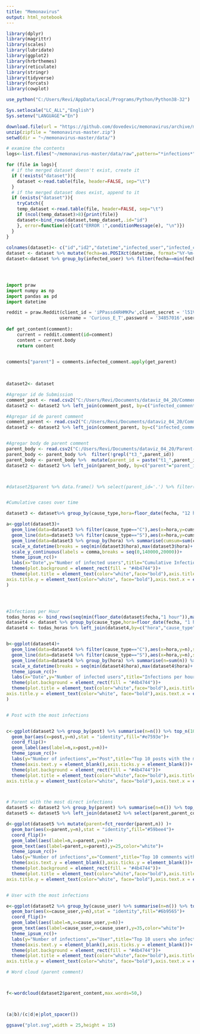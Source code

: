 ```yaml
---
title: "Memonavirus"
output: html_notebook
---
```


```r

library(dplyr)
library(magrittr)
library(scales)
library(lubridate)
library(ggplot2)
library(hrbrthemes)
library(reticulate)
library(stringr)
library(tidyverse)
library(forcats)
library(cowplot)

use_python("C:/Users/Revi/AppData/Local/Programs/Python/Python38-32")

Sys.setlocale("LC_ALL","English")
Sys.setenv("LANGUAGE"="En")

```


```r

download.file(url = "https://github.com/dovedevic/memonavirus/archive/master.zip", destfile = "memonavirus-master.zip")
unzip(zipfile = "memonavirus-master.zip")
setwd(dir = "~/memonavirus-master/data/")
```


```r
# examine the contents
logs<-list.files("~/memonavirus-master/data/raw",pattern="*infections*",full.names = TRUE)

for (file in logs){
  # if the merged dataset doesn't exist, create it
  if (!exists("dataset")){
    dataset <-read.table(file, header=FALSE, sep="\t")
  }
  # if the merged dataset does exist, append to it
  if (exists("dataset")){
    tryCatch({
    temp_dataset <-read.table(file, header=FALSE, sep="\t")
    if (ncol(temp_dataset)>8){print(file)}
    dataset<-bind_rows(dataset,temp_dataset,.id="id")
    }, error=function(e){cat("ERROR :",conditionMessage(e), "\n")})
  }
}
   
colnames(dataset)<- c("id","id2","datetime","infected_user","infected_comment","cause_user","cause","cause_type")
dataset <- dataset %>% mutate(fecha=as.POSIXct(datetime, format="%Y-%m-%d %H:%M:%S"))
dataset<-dataset %>% group_by(infected_user) %>% filter(fecha==min(fecha)) %>% slice(1) %>% ungroup()





```

```python

import praw
import numpy as np
import pandas as pd
import datetime

reddit = praw.Reddit(client_id = 'iPPassd4RHMKPw',client_secret = 'l51VI4BMR0E92DnBrh5FCCjrb6w',
                    username = 'Curious_E_T',password = '34857016',user_agent = 'Memonavirus')
                    
def get_content(comment):
    current = reddit.comment(id=comment)
    content = current.body
    return content
  

comments["parent"] = comments.infected_comment.apply(get_parent)
            
                    
```

```r

dataset2<- dataset

#Agregar id de Submission
comment_post <- read.csv2("C:/Users/Revi/Documents/dataviz_04_20/Comment-Post/comments2_all.csv",sep=",",header=TRUE) %>% select(-X)
dataset2 <- dataset2 %>% left_join(comment_post, by=c("infected_comment"))

#Agregar id de parent comment
comment_parent <- read.csv2("C:/Users/Revi/Documents/dataviz_04_20/Comment-Parent/comment_parents.csv",sep=",",header=TRUE)%>% select(-X)
dataset2 <- dataset2 %>% left_join(comment_parent, by=c("infected_comment"))


#Agregar body de parent comment
parent_body <- read.csv2("C:/Users/Revi/Documents/dataviz_04_20/Parent-Body/parent_bodies.csv",sep=",",header=TRUE)%>% select(-X,parent_id=parent_id,parent_content=contend)
parent_body <- parent_body %>%  filter(!grepl("t3_",parent_id))
parent_body <- parent_body %>%  mutate(parent_id = paste("t1_",parent_id,sep=""))
dataset2 <- dataset2 %>% left_join(parent_body, by=c("parent"="parent_id"))



#dataset2$parent %>% data.frame() %>% select(parent_id='.') %>% filter(grepl("t1",parent_id)) %>% mutate(parent_id=str_replace(parent_id,"t1_","")) %>% unique()%>% write.csv2("parents.csv",row.names = FALSE)



```

```r

#Cumulative cases over time

dataset3 <- dataset%>% group_by(cause_type,hora=floor_date(fecha, "12 hours")) %>% arrange(cause_type,hora) %>%  summarise(infection_no=n()) %>% ungroup() %>% group_by(cause_type)%>% mutate(cumsum=cumsum(infection_no))

a<-ggplot(dataset3)+
  geom_line(data=dataset3 %>% filter(cause_type=="C"),aes(x=hora,y=cumsum),size=1.6,color="#e7593e")+
  geom_line(data=dataset3 %>% filter(cause_type=="S"),aes(x=hora,y=cumsum),size=1.6,color="#59bee4")+
  geom_line(data=dataset3 %>% group_by(hora) %>% summarise(cumsum=sum(cumsum)) %>% ungroup(),aes(x=hora,y=cumsum),size=2,color="#6b9565")+
  scale_x_datetime(breaks = seq(min(dataset3$hora),max(dataset3$hora)+ hours(3),by="7 days"), date_labels = "%b %d")+
  scale_y_continuous(labels = comma,breaks = seq(0,140000,20000))+
  theme_ipsum_rc()+
  labs(x="Date",y="Number of infected users",title="Cumulative Infections")+
  theme(plot.background = element_rect(fill = "#4b4744"))+
  theme(plot.title = element_text(color="white",face="bold"),axis.title.x = element_text(color="white",face="bold"),
axis.title.y = element_text(color="white", face="bold"),axis.text.x = element_text(color="white"),axis.text.y = element_text(color="white")
)




#Infections per Hour
todas_horas <- bind_rows(seq(min(floor_date(dataset$fecha,"1 hour")),max(floor_date(dataset$fecha,"1 hour")),by="1 hour") %>% data.frame() %>% select(hora='.') %>% mutate(cause_type="S"),seq(min(floor_date(dataset$fecha,"1 hour")),max(floor_date(dataset$fecha,"1 hour")),by="1 hour") %>% data.frame() %>% select(hora='.') %>% mutate(cause_type="C"))
dataset4 <- dataset %>% group_by(cause_type,hora=floor_date(fecha, "1 hour")) %>% summarise(n=n()) %>% ungroup()
dataset4 <- todas_horas %>% left_join(dataset4,by=c("hora","cause_type")) %>% mutate(n=ifelse(is.na(n),0,n))


b<-ggplot(dataset4)+
  geom_line(data=dataset4 %>% filter(cause_type=="C"),aes(x=hora,y=n),size=1.6,color="#e7593e")+
  geom_line(data=dataset4 %>% filter(cause_type=="S"),aes(x=hora,y=n),size=1.6,color="#59bee4")+
  geom_line(data=dataset4 %>% group_by(hora) %>% summarise(n=sum(n)) %>% ungroup(),aes(x=hora,y=n),size=2,color="#6b9565")+
  scale_x_datetime(breaks = seq(min(dataset4$hora),max(dataset4$hora)+ hours(5),by="7 days"), date_labels = "%b %d")+
  theme_ipsum_rc()+
  labs(x="Date",y="Number of infected users",title="Infections per hour")+
  theme(plot.background = element_rect(fill = "#4b4744"))+
  theme(plot.title = element_text(color="white",face="bold"),axis.title.x = element_text(color="white",face="bold"),
axis.title.y = element_text(color="white", face="bold"),axis.text.x = element_text(color="white"),axis.text.y = element_text(color="white")
)


# Post with the most infections


c<-ggplot(dataset2 %>% group_by(post) %>% summarise(n=n()) %>% top_n(10) %>% ungroup() %>% mutate(post=fct_reorder(post,n)))+
  geom_bar(aes(x=post,y=n),stat = "identity",fill="#e7593e")+
  coord_flip()+
  geom_label(aes(label=n,x=post,y=n))+
  theme_ipsum_rc()+
  labs(y="Number of infections",x="Post",title="Top 10 posts with the most infections")+
  theme(axis.text.y = element_blank(),axis.ticks.y = element_blank())+
  theme(plot.background = element_rect(fill = "#4b4744"))+
  theme(plot.title = element_text(color="white",face="bold"),axis.title.x = element_text(color="white",face="bold"),
axis.title.y = element_text(color="white", face="bold"),axis.text.x = element_text(color="white"))



# Parent with the most direct infections
dataset5 <- dataset2 %>% group_by(parent) %>% summarise(n=n()) %>% top_n(10) %>% ungroup()
dataset5 <- dataset5 %>% left_join(dataset2 %>% select(parent,parent_content),by="parent") %>% unique()

d<-ggplot(dataset5 %>% mutate(parent=fct_reorder(parent,n)) )+
  geom_bar(aes(x=parent,y=n),stat = "identity",fill="#59bee4")+
  coord_flip()+
  geom_label(aes(label=n,x=parent,y=n))+
  geom_text(aes(label=parent,x=parent),y=25,color="white")+
  theme_ipsum_rc()+
  labs(y="Number of infections",x="Comment",title="Top 10 comments with the most direct infections")+
  theme(axis.text.y = element_blank(),axis.ticks.y = element_blank())+
  theme(plot.background = element_rect(fill = "#4b4744"))+
  theme(plot.title = element_text(color="white",face="bold"),axis.title.x = element_text(color="white",face="bold"),
axis.title.y = element_text(color="white", face="bold"),axis.text.x = element_text(color="white"))


# User with the most infections

e<-ggplot(dataset2 %>% group_by(cause_user) %>% summarise(n=n()) %>% top_n(10) %>% ungroup() %>% mutate(cause_user=fct_reorder(cause_user,n)))+
  geom_bar(aes(x=cause_user,y=n),stat = "identity",fill="#6b9565")+
  coord_flip()+
  geom_label(aes(label=n,x=cause_user,y=n))+
  geom_text(aes(label=cause_user,x=cause_user),y=35,color="white")+
  theme_ipsum_rc()+
  labs(y="Number of infections",x="User",title="Top 10 users who infected the most users")+
  theme(axis.text.y = element_blank(),axis.ticks.y = element_blank())+
  theme(plot.background = element_rect(fill = "#4b4744"))+
  theme(plot.title = element_text(color="white",face="bold"),axis.title.x = element_text(color="white",face="bold"),
axis.title.y = element_text(color="white", face="bold"),axis.text.x = element_text(color="white"))

# Word cloud (parent comment)



f<-wordcloud(dataset2$parent_content,max.words=50,)



(a|b)/(c|d|e|plot_spacer())

ggsave("plot.svg",width = 25,height = 15)


```








